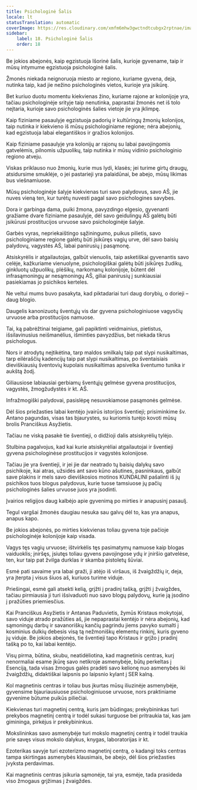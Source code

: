 ```yaml
---
title: Psichologinė Šalis
locale: lt
statusTranslation: automatic
coverImage: https://res.cloudinary.com/xmfm6mhw3gwctndtcubgx2rptnae/image/upload/v1741354419/small_cover_la_gran_rebelion_28716e29d2.webp
sidebar:
    label: 18. Psichologinė Šalis
    order: 18
---
```

Be jokios abejonės, kaip egzistuoja Išorinė šalis, kurioje gyvename, taip ir mūsų intymume egzistuoja psichologinė šalis.

Žmonės niekada neignoruoja miesto ar regiono, kuriame gyvena, deja, nutinka taip, kad jie nežino psichologinės vietos, kurioje yra įsikūrę.

Bet kuriuo duotu momentu kiekvienas žino, kuriame rajone ar kolonijoje yra, tačiau psichologinėje srityje taip nenutinka, paprastai žmonės net iš tolo neįtaria, kurioje savo psichologinės šalies vietoje jie yra įklimpę.

Kaip fiziniame pasaulyje egzistuoja padorių ir kultūringų žmonių kolonijos, taip nutinka ir kiekvieno iš mūsų psichologiniame regione; nėra abejonių, kad egzistuoja labai elegantiškos ir gražios kolonijos.

Kaip fiziniame pasaulyje yra kolonijų ar rajonų su labai pavojingomis gatvelėmis, pilnomis užpuolikų, taip nutinka ir mūsų vidinio psichologinio regiono atveju.

Viskas priklauso nuo žmonių, kurie mus lydi, klasės; jei turime girtų draugų, atsidursime smuklėje, o jei pastarieji yra palaidūnai, be abejo, mūsų likimas bus viešnamiuose.

Mūsų psichologinėje šalyje kiekvienas turi savo palydovus, savo AŠ, jie nuves vieną ten, kur turėtų nuvesti pagal savo psichologines savybes.

Dora ir garbinga dama, puiki žmona, pavyzdingo elgesio, gyvenanti gražiame dvare fiziniame pasaulyje, dėl savo geidulingų AŠ galėtų būti įsikūrusi prostitucijos urvuose savo psichologinėje šalyje.

Garbės vyras, nepriekaištingo sąžiningumo, puikus pilietis, savo psichologiniame regione galėtų būti įsikūręs vagių urve, dėl savo baisių palydovų, vagystės AŠ, labai panirusių į pasąmonę.

Atsiskyrėlis ir atgailautojas, galbūt vienuolis, taip asketiškai gyvenantis savo celėje, kažkuriame vienuolyne, psichologiškai galėtų būti įsikūręs žudikų, ginkluotų užpuolikų, plėšikų, narkomanų kolonijoje, būtent dėl infrasąmoningų ar nesąmoningų AŠ, giliai panirusių į sunkiausiai pasiekiamas jo psichikos kerteles.

Ne veltui mums buvo pasakyta, kad piktadariai turi daug dorybių, o dorieji – daug blogio.

Daugelis kanonizuotų šventųjų vis dar gyvena psichologiniuose vagysčių urvuose arba prostitucijos namuose.

Tai, ką pabrėžtinai teigiame, gali papiktinti veidmainius, pietistus, išsilavinusius neišmanėlius, išminties pavyzdžius, bet niekada tikrus psichologus.

Nors ir atrodytų neįtikėtina, tarp maldos smilkalų taip pat slypi nusikaltimas, tarp eilėraščių kadencijų taip pat slypi nusikaltimas, po šventaisiais dieviškiausių šventovių kupolais nusikaltimas apsivelka šventumo tunika ir aukštą žodį.

Giliausiose labiausiai gerbiamų šventųjų gelmėse gyvena prostitucijos, vagystės, žmogžudystės ir kt. AŠ.

Infražmogiški palydovai, pasislėpę nesuvokiamose pasąmonės gelmėse.

Dėl šios priežasties labai kentėjo įvairūs istorijos šventieji; prisiminkime šv. Antano pagundas, visas tas bjaurystes, su kuriomis turėjo kovoti mūsų brolis Pranciškus Asyžietis.

Tačiau ne viską pasakė tie šventieji, o didžioji dalis atsiskyrėlių tylėjo.

Stulbina pagalvojus, kad kai kurie atsiskyrėliai atgailautojai ir šventieji gyvena psichologinėse prostitucijos ir vagystės kolonijose.

Tačiau jie yra šventieji, ir jei jie dar neatrado tų baisių dalykų savo psichikoje, kai atras, užsidės ant savo kūno ašutines, pasninkaus, galbūt save plakins ir mels savo dieviškosios motinos KUNDALINI pašalinti iš jų psichikos tuos blogus palydovus, kurie tuose tamsiuose jų pačių psichologinės šalies urvuose juos yra įsodinti.

Įvairios religijos daug kalbėjo apie gyvenimą po mirties ir anapusinį pasaulį.

Tegul vargšai žmonės daugiau nesuka sau galvų dėl to, kas yra anapus, anapus kapo.

Be jokios abejonės, po mirties kiekvienas toliau gyvena toje pačioje psichologinėje kolonijoje kaip visada.

Vagys tęs vagių urvuose; ištvirkėlis tęs pasimatymų namuose kaip blogas vaiduoklis; įniršęs, įsiutęs toliau gyvens pavojingose ydų ir įniršio gatvelėse, ten, kur taip pat žvilga durklas ir skamba pistoletų šūviai.

Esmė pati savaime yra labai graži, ji atėjo iš viršaus, iš žvaigždžių ir, deja, yra įterpta į visus šiuos aš, kuriuos turime viduje.

Priešingai, esmė gali atsekti kelią, grįžti į pradinį tašką, grįžti į žvaigždes, tačiau pirmiausia ji turi išsivaduoti nuo savo blogų palydovų, kurie ją įsodino į pražūties priemiesčius.

Kai Pranciškus Asyžietis ir Antanas Paduvietis, žymūs Kristaus mokytojai, savo viduje atrado pražūties aš, jie nepaprastai kentėjo ir nėra abejonių, kad sąmoningų darbų ir savanoriškų kančių pagrindu jiems pavyko sumalti į kosminius dulkių debesis visą tą nežmoniškų elementų rinkinį, kuris gyveno jų viduje. Be jokios abejonės, tie šventieji tapo Kristaus ir grįžo į pradinį tašką po to, kai labai kentėjo.

Visų pirma, būtina, skubu, neatidėliotina, kad magnetinis centras, kurį nenormaliai esame įkūrę savo netikroje asmenybėje, būtų perkeltas į Esenciją, tada visas žmogus galės pradėti savo kelionę nuo asmenybės iki žvaigždžių, didaktiškai laipsnis po laipsnio kylant į SER kalną.

Kol magnetinis centras ir toliau bus įkurtas mūsų iliuzinėje asmenybėje, gyvensime bjauriausiuose psichologiniuose urvuose, nors praktiniame gyvenime būtume puikūs piliečiai.

Kiekvienas turi magnetinį centrą, kuris jam būdingas; prekybininkas turi prekybos magnetinį centrą ir todėl sukasi turguose bei pritraukia tai, kas jam gimininga, pirkėjus ir prekybininkus.

Mokslininkas savo asmenybėje turi mokslo magnetinį centrą ir todėl traukia prie savęs visus mokslo dalykus, knygas, laboratorijas ir kt.

Ezoterikas savyje turi ezoterizmo magnetinį centrą, o kadangi toks centras tampa skirtingas asmenybės klausimais, be abejo, dėl šios priežasties įvyksta perdavimas.

Kai magnetinis centras įsikuria sąmonėje, tai yra, esmėje, tada prasideda viso žmogaus grįžimas į žvaigždes.

